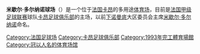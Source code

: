 {{expand|time=2010-08-01T14:58:33+00:00}}
{{unreferenced|time=2010-08-01T14:58:33+00:00}}
{{Infobox Stadium
| stadium_name= 米歇尔·多尔纳诺球场
| image               = [[File:Vue_densemble_dornano.JPG|250px]]
| location= [[乔治·蓬皮杜|乔治·蓬皮杜]]大道<br />BP 6138, 1406 [[卡昂|卡昂]]cedex
| broke_ground= 1991年12月
| opened= 1993年6月3日
| owner= [[卡昂|卡昂]]市
| surface             = 草地
| construction_cost   = 1亿4900万[[法国法郎|法国法郎]]<br /><small>(2270万[[欧元|欧元]])</small>
| architect          = Cabinet LND 
| tenants= [[卡昂足球俱乐部|卡昂足球俱乐部]]
| seating_capacity= 21,500
| dimensions= 105米x68米
}}
'''米歇尔·多尔纳诺球场'''（{{lang-fr|Stade Michel d'Ornano}}）是一个位于[[法国|法国]][[卡昂|卡昂]]的多用途[[体育场|体育场]]，目前是[[法国甲级足球联赛|法国甲级足球联赛]]球队[[卡昂足球俱乐部|卡昂足球俱乐部]]的主场，以前[[下诺曼底|下诺曼底]]大区委员会主席[[米歇尔·多尔纳诺|米歇尔·多尔纳诺]]命名。
{{Commons category|Stade Michel-d'Ornano}}

[[Category:法国足球场|Category:法国足球场]]
[[Category:卡昂足球俱乐部|Category:卡昂足球俱乐部]]
[[Category:1993年完工體育場館|Category:1993年完工體育場館]]
[[Category:冠以人名的体育场馆|Category:冠以人名的体育场馆]]